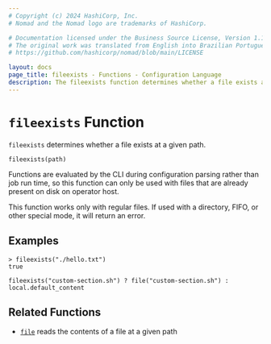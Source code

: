 ```yaml
---
# Copyright (c) 2024 HashiCorp, Inc.
# Nomad and the Nomad logo are trademarks of HashiCorp.

# Documentation licensed under the Business Source License, Version 1.1.
# The original work was translated from English into Brazilian Portuguese.
# https://github.com/hashicorp/nomad/blob/main/LICENSE

layout: docs
page_title: fileexists - Functions - Configuration Language
description: The fileexists function determines whether a file exists at a given path.
---
```


# `fileexists` Function

`fileexists` determines whether a file exists at a given path.

```hcl
fileexists(path)
```

Functions are evaluated by the CLI during configuration parsing rather than job run time,
so this function can only be used with files that are already present on disk on operator host.

This function works only with regular files. If used with a directory, FIFO,
or other special mode, it will return an error.

## Examples

```shell-session
> fileexists("./hello.txt")
true
```

```hcl
fileexists("custom-section.sh") ? file("custom-section.sh") : local.default_content
```

## Related Functions

- [`file`](/nomad/docs/reference/hcl2/functions/file/file) reads the contents of a file at a given path

